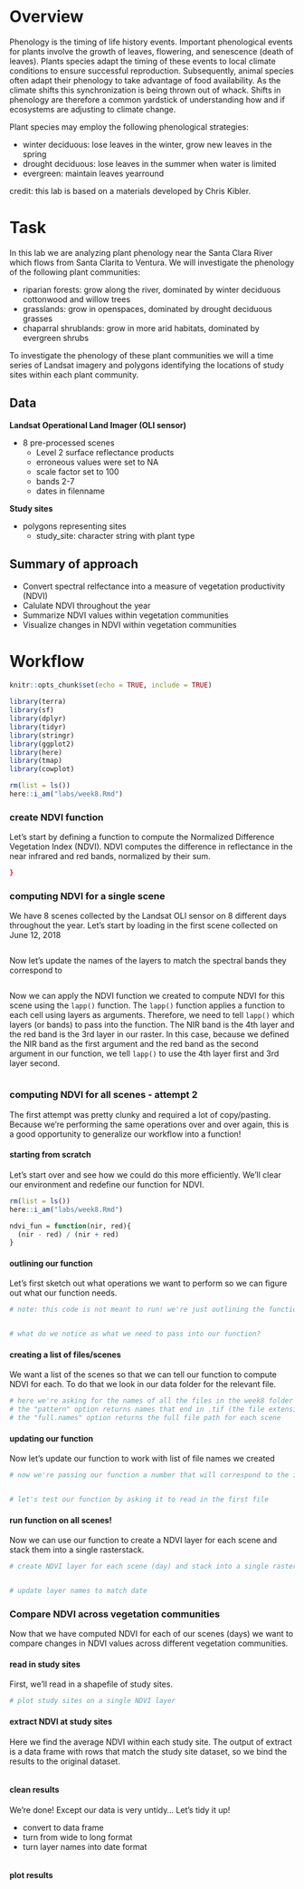 # Overview
Phenology is the timing of life history events. Important phenological events for plants involve the growth of leaves, flowering, and senescence (death of leaves). Plants species adapt the timing of these events to local climate conditions to ensure successful reproduction. Subsequently, animal species often adapt their phenology to take advantage of food availability. As the climate shifts this synchronization is being thrown out of whack. Shifts in phenology are therefore a common yardstick of understanding how and if ecosystems are adjusting to climate change.\

Plant species may employ the following phenological strategies:\

-   winter deciduous: lose leaves in the winter, grow new leaves in the spring\
-   drought deciduous: lose leaves in the summer when water is limited\
-   evergreen: maintain leaves yearround\

credit: this lab is based on a materials developed by Chris Kibler.

# Task
In this lab we are analyzing plant phenology near the Santa Clara River which flows from Santa Clarita to Ventura. We will investigate the phenology of the following plant communities:\

-   riparian forests: grow along the river, dominated by winter deciduous cottonwood and willow trees\
-   grasslands: grow in openspaces, dominated by drought deciduous grasses\
-   chaparral shrublands: grow in more arid habitats, dominated by evergreen shrubs\

To investigate the phenology of these plant communities we will a time series of Landsat imagery and polygons identifying the locations of study sites within each plant community.\

## Data

**Landsat Operational Land Imager (OLI sensor)**\

-   8 pre-processed scenes\
    -   Level 2 surface reflectance products\
    -   erroneous values were set to NA\
    -   scale factor set to 100\
    -   bands 2-7\
    -   dates in filenname\

**Study sites**

-   polygons representing sites\
    - study_site: character string with plant type
    
## Summary of approach
-   Convert spectral relfectance into a measure of vegetation productivity (NDVI)
-   Calulate NDVI throughout the year
-   Summarize NDVI values within vegetation communities
-   Visualize changes in NDVI within vegetation communities

# Workflow
```r
knitr::opts_chunk$set(echo = TRUE, include = TRUE)
```

```r
library(terra)
library(sf)
library(dplyr)
library(tidyr)
library(stringr)
library(ggplot2)
library(here)
library(tmap)
library(cowplot)

rm(list = ls())
here::i_am("labs/week8.Rmd")
```

### create NDVI function
Let's start by defining a function to compute the Normalized Difference Vegetation Index (NDVI). NDVI computes the difference in reflectance in the near infrared and red bands, normalized by their sum. 

```r

}
```

### computing NDVI for a single scene
We have 8 scenes collected by the Landsat OLI sensor on 8 different days throughout the year.
Let's start by loading in the first scene collected on June 12, 2018
```r

```

Now let's update the names of the layers to match the spectral bands they correspond to
```r

```

Now we can apply the NDVI function we created to compute NDVI for this scene using the `lapp()` function. The `lapp()` function applies a function to each cell using layers as arguments. Therefore, we need to tell `lapp()` which layers (or bands) to pass into the function. The NIR band is the 4th layer and the red band is the 3rd layer in our raster. In this case, because we defined the NIR band as the first argument and the red band as the second argument in our function, we tell `lapp()` to use the 4th layer first and 3rd layer second. 
```r

```


### computing NDVI for all scenes - attempt 2

The first attempt was pretty clunky and required a lot of copy/pasting. Because we're performing the same operations over and over again, this is a good opportunity to generalize our workflow into a function!

#### starting from scratch
Let's start over and see how we could do this more efficiently. We'll clear our environment and redefine our function for NDVI.
```r
rm(list = ls())
here::i_am("labs/week8.Rmd")

ndvi_fun = function(nir, red){
  (nir - red) / (nir + red)
}
```

#### outlining our function
Let's first sketch out what operations we want to perform so we can figure out what our function needs.
```r

# note: this code is not meant to run! we're just outlining the function we want to create


# what do we notice as what we need to pass into our function?

```

#### creating a list of files/scenes
We want a list of the scenes so that we can tell our function to compute NDVI for each. To do that we look in our data folder for the relevant file.

```r
# here we're asking for the names of all the files in the week8 folder
# the "pattern" option returns names that end in .tif (the file extension for the landsat scences)
# the "full.names" option returns the full file path for each scene


```

#### updating our function
Now let's update our function to work with list of file names we created
```r

# now we're passing our function a number that will correspond to the index in the list of file names


# let's test our function by asking it to read in the first file 

```

#### run function on all scenes!
Now we can use our function to create a NDVI layer for each scene and stack them into a single rasterstack.
```r
# create NDVI layer for each scene (day) and stack into a single rasterstack


# update layer names to match date

```


### Compare NDVI across vegetation communities

Now that we have computed NDVI for each of our scenes (days) we want to compare changes in NDVI values across different vegetation communities.

#### read in study sites
First, we'll read in a shapefile of study sites.
```r


# plot study sites on a single NDVI layer

```

#### extract NDVI at study sites
Here we find the average NDVI within each study site. The output of extract is a data frame with rows that match the study site dataset, so we bind the results to the original dataset. 
```r

```

#### clean results
We're done! Except our data is very untidy... Let's tidy it up!\

-   convert to data frame
-   turn from wide to long format
-   turn layer names into date format
```r

```

#### plot results
```r

```

